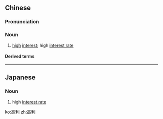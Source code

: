 ==Chinese==
{{zh-forms}}

===Pronunciation===
{{zh-pron
|m=gāolì
|h=pfs=kô-li
|cat=n
}}

===Noun===
{{zh-noun}}

# {{lb|zh|finance}} [[high]] [[interest]]; high [[interest rate]]

====Derived terms====
{{zh-der|高利貸}}

----

==Japanese==
{{ja-kanjitab|こう|り|yomi=on}}

===Noun===
{{ja-noun|こうり}}
# {{lb|ja|finance|sort=こうり}} high [[interest rate]]

[[ko:高利]]
[[zh:高利]]